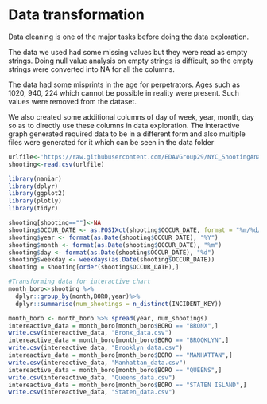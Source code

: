 # Data transformation

Data cleaning is one of the major tasks before doing the data exploration.

The data we used had some missing values but they were read as empty strings. Doing null value analysis on empty strings is difficult, so the empty strings were converted into NA for all the columns.

The data had some misprints in the age for perpetrators. Ages such as 1020, 940, 224 which cannot be possible in reality were present. Such values were removed from the dataset.

We also created some additional columns of day of week, year, month, day so as to directly use these columns in data exploration.
The interactive graph generated required data to be in a different form and also multiple files were generated for it which can be seen in the data folder

```r
urlfile<-'https://raw.githubusercontent.com/EDAVGroup29/NYC_ShootingAnalysis/main/data/NYPD_Shooting_Incident_Data_Historic.csv'
shooting<-read.csv(urlfile)
```

```r
library(naniar)
library(dplyr)
library(ggplot2)
library(plotly)
library(tidyr)
```


```r
shooting[shooting==""]<-NA
shooting$OCCUR_DATE <- as.POSIXct(shooting$OCCUR_DATE, format = "%m/%d/%Y")
shooting$year <- format(as.Date(shooting$OCCUR_DATE), "%Y")
shooting$month <- format(as.Date(shooting$OCCUR_DATE), "%m")
shooting$day <- format(as.Date(shooting$OCCUR_DATE), "%d")
shooting$weekday <- weekdays(as.Date(shooting$OCCUR_DATE))
shooting = shooting[order(shooting$OCCUR_DATE),]

```


```r
#Transforming data for interactive chart
month_boro<-shooting %>%
  dplyr::group_by(month,BORO,year)%>%
  dplyr::summarise(num_shootings = n_distinct(INCIDENT_KEY))

month_boro <- month_boro %>% spread(year, num_shootings)
intereactive_data = month_boro[month_boro$BORO == "BRONX",]
write.csv(intereactive_data, "Bronx_data.csv")
intereactive_data = month_boro[month_boro$BORO == "BROOKLYN",]
write.csv(intereactive_data, "Brooklyn_data.csv")
intereactive_data = month_boro[month_boro$BORO == "MANHATTAN",]
write.csv(intereactive_data, "Manhattan_data.csv")
intereactive_data = month_boro[month_boro$BORO == "QUEENS",]
write.csv(intereactive_data, "Queens_data.csv")
intereactive_data = month_boro[month_boro$BORO == "STATEN ISLAND",]
write.csv(intereactive_data, "Staten_data.csv")

```

